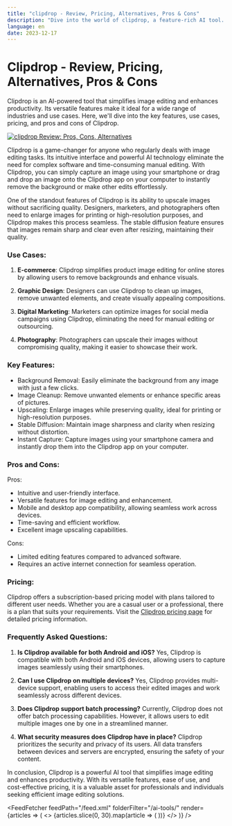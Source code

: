 ```yaml
---
title: "clipdrop - Review, Pricing, Alternatives, Pros & Cons"
description: "Dive into the world of clipdrop, a feature-rich AI tool. Learn about its features, pricing, and how it's making an impact. Don't miss out!"
language: en
date: 2023-12-17
---
```


# Clipdrop - Review, Pricing, Alternatives, Pros & Cons
        
Clipdrop is an AI-powered tool that simplifies image editing and enhances productivity. Its versatile features make it ideal for a wide range of industries and use cases. Here, we'll dive into the key features, use cases, pricing, and pros and cons of Clipdrop.


<BlogHeader />


[![clipdrop Review: Pros, Cons, Alternatives](/ai-tools/clipdrop.png)](https://clipdrop.co/)



Clipdrop is a game-changer for anyone who regularly deals with image editing tasks. Its intuitive interface and powerful AI technology eliminate the need for complex software and time-consuming manual editing. With Clipdrop, you can simply capture an image using your smartphone or drag and drop an image onto the Clipdrop app on your computer to instantly remove the background or make other edits effortlessly.

One of the standout features of Clipdrop is its ability to upscale images without sacrificing quality. Designers, marketers, and photographers often need to enlarge images for printing or high-resolution purposes, and Clipdrop makes this process seamless. The stable diffusion feature ensures that images remain sharp and clear even after resizing, maintaining their quality.

### Use Cases:

1. **E-commerce**: Clipdrop simplifies product image editing for online stores by allowing users to remove backgrounds and enhance visuals.

2. **Graphic Design**: Designers can use Clipdrop to clean up images, remove unwanted elements, and create visually appealing compositions.

3. **Digital Marketing**: Marketers can optimize images for social media campaigns using Clipdrop, eliminating the need for manual editing or outsourcing.

4. **Photography**: Photographers can upscale their images without compromising quality, making it easier to showcase their work.

### Key Features:

- Background Removal: Easily eliminate the background from any image with just a few clicks.
- Image Cleanup: Remove unwanted elements or enhance specific areas of pictures.
- Upscaling: Enlarge images while preserving quality, ideal for printing or high-resolution purposes.
- Stable Diffusion: Maintain image sharpness and clarity when resizing without distortion.
- Instant Capture: Capture images using your smartphone camera and instantly drop them into the Clipdrop app on your computer.

### Pros and Cons:

Pros:
- Intuitive and user-friendly interface.
- Versatile features for image editing and enhancement.
- Mobile and desktop app compatibility, allowing seamless work across devices.
- Time-saving and efficient workflow.
- Excellent image upscaling capabilities.

Cons:
- Limited editing features compared to advanced software.
- Requires an active internet connection for seamless operation.

### Pricing:

Clipdrop offers a subscription-based pricing model with plans tailored to different user needs. Whether you are a casual user or a professional, there is a plan that suits your requirements. Visit the [Clipdrop pricing page](https://clipdrop.co/pricing) for detailed pricing information.

### Frequently Asked Questions:

1. **Is Clipdrop available for both Android and iOS?**
   Yes, Clipdrop is compatible with both Android and iOS devices, allowing users to capture images seamlessly using their smartphones.

2. **Can I use Clipdrop on multiple devices?**
   Yes, Clipdrop provides multi-device support, enabling users to access their edited images and work seamlessly across different devices.

3. **Does Clipdrop support batch processing?**
   Currently, Clipdrop does not offer batch processing capabilities. However, it allows users to edit multiple images one by one in a streamlined manner.

4. **What security measures does Clipdrop have in place?**
   Clipdrop prioritizes the security and privacy of its users. All data transfers between devices and servers are encrypted, ensuring the safety of your content.

In conclusion, Clipdrop is a powerful AI tool that simplifies image editing and enhances productivity. With its versatile features, ease of use, and cost-effective pricing, it is a valuable asset for professionals and individuals seeking efficient image editing solutions.


<AdComponent />


<FeedFetcher feedPath="/feed.xml" folderFilter="/ai-tools/" render={articles => (
    <>
        <Cards>
            {articles.slice(0, 30).map(article => (
                <Card key={article.link} title={article.title} href={article.link} />
            ))}
        </Cards>
    </>
)} />

